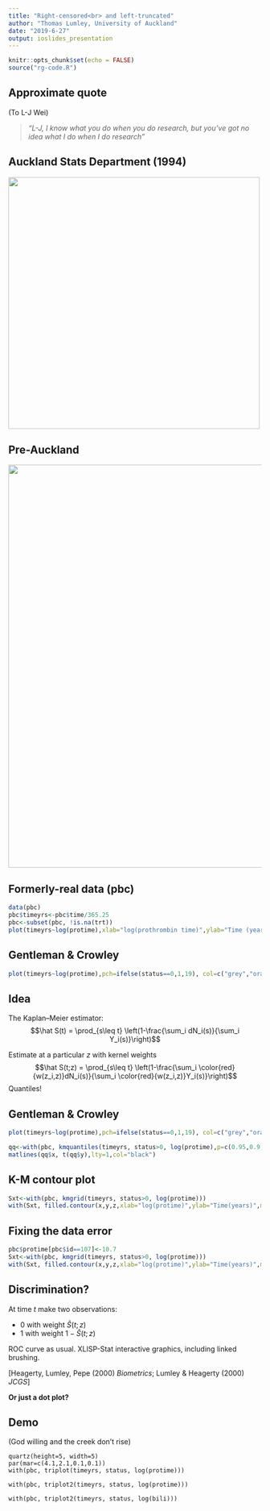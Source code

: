 ```yaml
---
title: "Right-censored<br> and left-truncated"
author: "Thomas Lumley, University of Auckland"
date: "2019-6-27"
output: ioslides_presentation
---
```


```r
knitr::opts_chunk$set(echo = FALSE)
source("rg-code.R")
```


## Approximate quote

(To L-J Wei)

> *"L-J, I know what you do when you do research, but you've got no idea what I do when I do research"*


## Auckland Stats Department (1994)

<img src="IMG_20190620_131729.jpg" height="500px">

## Pre-Auckland


<img src="rg-survival.png" width="800px">

##  Formerly-real data (pbc)

```r
data(pbc)
pbc$timeyrs<-pbc$time/365.25
pbc<-subset(pbc, !is.na(trt))
plot(timeyrs~log(protime),xlab="log(prothrombin time)",ylab="Time (years)",data=pbc)
```

## Gentleman & Crowley

```r
plot(timeyrs~log(protime),pch=ifelse(status==0,1,19), col=c("grey","orange","darkred")[status+1],xlab="log(prothrombin time)",ylab="Time (years)",data=pbc)
```

## Idea

The Kaplan--Meier estimator:
$$\hat S(t) = \prod_{s\leq t} \left(1-\frac{\sum_i dN_i(s)}{\sum_i Y_i(s)}\right)$$

Estimate at a particular $z$ with kernel weights
$$\hat S(t;z) = \prod_{s\leq t} \left(1-\frac{\sum_i \color{red}{w(z_i,z)}dN_i(s)}{\sum_i \color{red}{w(z_i,z)}Y_i(s)}\right)$$
Quantiles!


## Gentleman & Crowley

```r
plot(timeyrs~log(protime),pch=ifelse(status==0,1,19), col=c("grey","orange","darkred")[status+1],xlab="log(prothrombin time)",ylab="Time (years)",data=pbc)

qq<-with(pbc, kmquantiles(timeyrs, status>0, log(protime),p=c(0.95,0.9,0.75,0.5)))
matlines(qq$x, t(qq$y),lty=1,col="black")
```


## K-M contour plot

```r
Sxt<-with(pbc, kmgrid(timeyrs, status>0, log(protime)))
with(Sxt, filled.contour(x,y,z,xlab="log(protime)",ylab="Time(years)",main="Survival"))
```


## Fixing the data error

```r
pbc$protime[pbc$id==107]<-10.7
Sxt<-with(pbc, kmgrid(timeyrs, status>0, log(protime)))
with(Sxt, filled.contour(x,y,z,xlab="log(protime)",ylab="Time(years)",main="Survival"))
```

## Discrimination?

At time $t$ make two observations: 

- 0 with weight $\hat S(t;z)$ 
- 1 with weight $1-\hat S(t;z)$ 

ROC curve as usual. XLISP-Stat interactive graphics, including linked brushing.

[Heagerty, Lumley, Pepe (2000) *Biometrics*; Lumley & Heagerty (2000) *JCGS*]


**Or just a dot plot?**

## Demo

(God willing and the creek don't rise)

```
quartz(height=5, width=5)
par(mar=c(4.1,2.1,0.1,0.1))
with(pbc, triplot(timeyrs, status, log(protime)))

with(pbc, triplot2(timeyrs, status, log(protime)))

with(pbc, triplot2(timeyrs, status, log(bili)))
```


